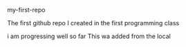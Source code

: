 my-first-repo


The first github repo I created in the first programming class

i am progressing well so far
This wa added from the local

